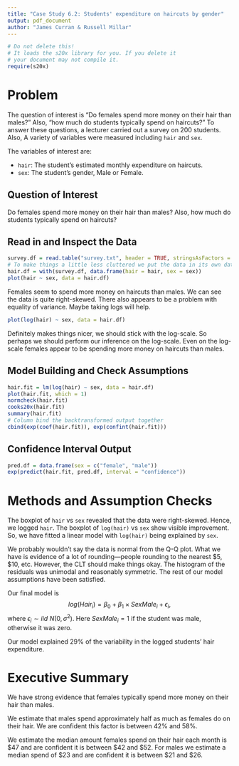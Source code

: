 ```yaml
---
title: "Case Study 6.2: Students' expenditure on haircuts by gender"
output: pdf_document
author: "James Curran & Russell Millar"
---
```

```r
# Do not delete this!
# It loads the s20x library for you. If you delete it 
# your document may not compile it.
require(s20x)
```

# Problem
The question of interest is "Do females spend more money on their hair than males?" Also, "how much do students typically spend on haircuts?" To answer these questions, a lecturer carried out a survey on 200 students. Also,  A variety of variables were measured including `hair` and `sex`. 

The variables of interest are:

* `hair`: The student's estimated monthly expenditure on haircuts.
* `sex`: The student's gender, Male or Female.

## Question of Interest
Do females spend more money on their hair than males? Also, how much do students typically spend on haircuts?

## Read in and Inspect the Data
```r
survey.df = read.table("survey.txt", header = TRUE, stringsAsFactors = T)
# To make things a little less cluttered we put the data in its own dataframe
hair.df = with(survey.df, data.frame(hair = hair, sex = sex))
plot(hair ~ sex, data = hair.df)
```

Females seem to spend more money on haircuts than males. We can see the data is quite right-skewed. There also appears to be a problem with equality of variance. Maybe taking logs will help.

```r
plot(log(hair) ~ sex, data = hair.df)
```

Definitely makes things nicer, we should stick with the log-scale. So perhaps we should perform our inference on the log-scale. Even on the log-scale females appear to be spending more money on haircuts than males.

## Model Building and Check Assumptions
```r
hair.fit = lm(log(hair) ~ sex, data = hair.df)
plot(hair.fit, which = 1)
normcheck(hair.fit)
cooks20x(hair.fit)
summary(hair.fit)
# Column bind the backtransformed output together
cbind(exp(coef(hair.fit)), exp(confint(hair.fit)))
```

## Confidence Interval Output
```r
pred.df = data.frame(sex = c("female", "male"))
exp(predict(hair.fit, pred.df, interval = "confidence"))
```

# Methods and Assumption Checks
The boxplot of `hair` vs `sex` revealed that the data were right-skewed. Hence, we logged `hair`. The boxplot of `log(hair)` vs `sex` show visible improvement. So, we have fitted a linear model with `log(hair)` being explained by `sex`.

We probably wouldn't say the data is normal from the Q-Q plot. What we have is evidence of a lot of rounding---people rounding to the nearest $5, $10, etc. However, the CLT should make things okay. The histogram of the residuals was unimodal and reasonably symmetric. The rest of our model assumptions have been satisfied.

Our final model is $$log(Hair_i) = \beta_0 + \beta_1 \times SexMale_i + \epsilon_i,$$
where $\epsilon_i \sim iid ~ N(0,\sigma^2)$. Here $SexMale_i=1$ if the student was male, otherwise it was zero.

Our model explained 29% of the variability in the logged students' hair expenditure.

# Executive Summary
We have strong evidence that females typically spend more money on their hair than males.

We estimate that males spend approximately half as much as females do on their hair. We are confident this factor is between 42% and 58%.

We estimate the median amount females spend on their hair each month is $47 and are confident it is between \$42 and \$52.
For males we estimate a median spend of $23 and are confident it is between \$21 and \$26. 
